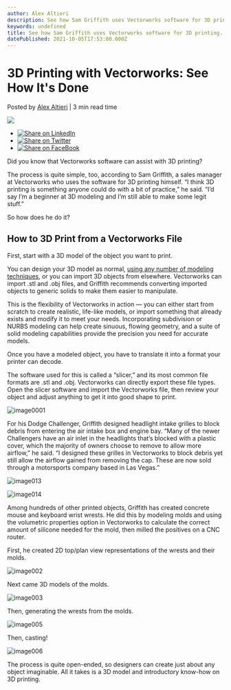 ```yaml
---
author: Alex Altieri
description: See how Sam Griffith uses Vectorworks software for 3D printing. 
keywords: undefined
title: See how Sam Griffith uses Vectorworks software for 3D printing.  
datePublished: 2021-10-05T17:53:00.000Z
---
```

  

# 3D Printing with Vectorworks: See How It's Done

 Posted by [Alex Altieri](https://blog.vectorworks.net/author/alex-altieri) | 3 min read time 

![](https://blog.vectorworks.net/hubfs/Blog%20Images/210519_3D%20Printing/image003.jpg) 

* [![Share on LinkedIn](https://2659751.fs1.hubspotusercontent-na1.net/hubfs/2659751/michaelDemo/share-LI.png)](http://www.linkedin.com/shareArticle?mini=true&url=https%3A%2F%2Fblog.vectorworks.net%2Flearn-how-to-embrace-3d-printing-with-vectorworks-software)
* [![Share on Twitter](https://2659751.fs1.hubspotusercontent-na1.net/hubfs/2659751/michaelDemo/share-TW.png)](https://www.twitter.com/share?text=3D%20Printing%20with%20Vectorworks:%20See%20How%20It's%20Done&url=https%3A%2F%2Fblog.vectorworks.net%2Flearn-how-to-embrace-3d-printing-with-vectorworks-software&via=PMGTweets)
* [![Share on FaceBook](https://2659751.fs1.hubspotusercontent-na1.net/hubfs/2659751/michaelDemo/share-FB.png)](https://www.facebook.com/sharer/sharer.php?u=https%3A%2F%2Fblog.vectorworks.net%2Flearn-how-to-embrace-3d-printing-with-vectorworks-software)

Did you know that Vectorworks software can assist with 3D printing?

The process is quite simple, too, according to Sam Griffith, a sales manager at Vectorworks who uses the software for 3D printing himself. “I think 3D printing is something anyone could do with a bit of practice,” he said. “I’d say I’m a beginner at 3D modeling and I’m still able to make some legit stuff.”

So how does he do it?

## How to 3D Print from a Vectorworks File

First, start with a 3D model of the object you want to print.

You can design your 3D model as normal, [using any number of modeling techniques](https://university.vectorworks.net/course/index.php?mycourses=0&tagfilter%5Bcategory%5D=38&tagfilter%5Btype%5D=0&tagfilter%5Bdifficulty%5D=0&categorysort=default&mycourses=0&search=), or you can import 3D objects from elsewhere. Vectorworks can import .stl and .obj files, and Griffith recommends converting imported objects to generic solids to make them easier to manipulate.

This is the flexibility of Vectorworks in action — you can either start from scratch to create realistic, life-like models, or import something that already exists and modify it to meet your needs. Incorporating subdivision or NURBS modeling can help create sinuous, flowing geometry, and a suite of solid modeling capabilities provide the precision you need for accurate models.

Once you have a modeled object, you have to translate it into a format your printer can decode. 

The software used for this is called a “slicer,” and its most common file formats are .stl and .obj. Vectorworks can directly export these file types. Open the slicer software and import the Vectorworks file, then review your object and adjust anything to get it into good shape to print.

![image0001](https://blog.vectorworks.net/hs-fs/hubfs/Blog%20Images/210519_3D%20Printing/image0001.png?width=1811&name=image0001.png)

For his Dodge Challenger, Griffith designed headlight intake grilles to block debris from entering the air intake box and engine bay. “Many of the newer Challengers have an air inlet in the headlights that’s blocked with a plastic cover, which the majority of owners choose to remove to allow more airflow,” he said. “I designed these grilles in Vectorworks to block debris yet still allow the airflow gained from removing the cap. These are now sold through a motorsports company based in Las Vegas.”

![image013](https://blog.vectorworks.net/hs-fs/hubfs/Blog%20Images/210519_3D%20Printing/image013.png?width=2852&name=image013.png)

![image014](https://blog.vectorworks.net/hs-fs/hubfs/Blog%20Images/210519_3D%20Printing/image014.jpg?width=4096&name=image014.jpg)

Among hundreds of other printed objects, Griffith has created concrete mouse and keyboard wrist wrests. He did this by modeling molds and using the volumetric properties option in Vectorworks to calculate the correct amount of silicone needed for the mold, then milled the positives on a CNC router.

First, he created 2D top/plan view representations of the wrests and their molds.

![image002](https://blog.vectorworks.net/hs-fs/hubfs/Blog%20Images/210519_3D%20Printing/image002.jpg?width=1024&name=image002.jpg)

Next came 3D models of the molds.

![image003](https://blog.vectorworks.net/hs-fs/hubfs/Blog%20Images/210519_3D%20Printing/image003.jpg?width=1506&name=image003.jpg)

Then, generating the wrests from the molds.

![image005](https://blog.vectorworks.net/hs-fs/hubfs/Blog%20Images/210519_3D%20Printing/image005.png?width=2855&name=image005.png)

Then, casting!

![image006](https://blog.vectorworks.net/hs-fs/hubfs/Blog%20Images/210519_3D%20Printing/image006.jpg?width=4032&name=image006.jpg)

The process is quite open-ended, so designers can create just about any object imaginable. All it takes is a 3D model and introductory know-how on 3D printing.

  